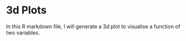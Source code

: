 

# 3d Plots 

In this R markdown file, I will generate a 3d plot to visualise a function of two variables.

